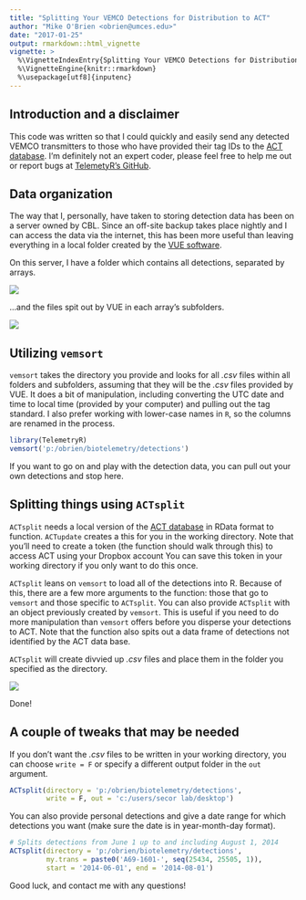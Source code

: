 ```yaml
---
title: "Splitting Your VEMCO Detections for Distribution to ACT"
author: "Mike O'Brien <obrien@umces.edu>"
date: "2017-01-25"
output: rmarkdown::html_vignette
vignette: >
  %\VignetteIndexEntry{Splitting Your VEMCO Detections for Distribution to ACT}
  %\VignetteEngine{knitr::rmarkdown}
  %\usepackage[utf8]{inputenc}
---
```



## Introduction and a disclaimer

This code was written so that I could quickly and easily send any detected VEMCO transmitters to those who have provided their tag IDs to the [ACT database](http://www.theactnetwork.com). I'm definitely not an expert coder, please feel free to help me out or report bugs at [TelemetyR's GitHub](https://github.com/mhpob/TelemetryR).


## Data organization

The way that I, personally, have taken to storing detection data has been on a server owned by CBL. Since an off-site backup takes place nightly and I can access the data via the internet, this has been more useful than leaving everything in a local folder created by the [VUE software](http://vemco.com/products/vue-software/).

On this server, I have a folder which contains all detections, separated by arrays.

![](folders.png)

...and the files spit out by VUE in each array's subfolders.

![](vuefiles.png)


## Utilizing `vemsort`

`vemsort` takes the directory you provide and looks for all *.csv* files within all folders and subfolders, assuming that they will be the *.csv* files provided by VUE. It does a bit of manipulation, including converting the UTC date and time to local time (provided by your computer) and pulling out the tag standard. I also prefer working with lower-case names in `R`, so the columns are renamed in the process.

```r
library(TelemetryR)
vemsort('p:/obrien/biotelemetry/detections')
```

If you want to go on and play with the detection data, you can pull out your own detections and stop here.


## Splitting things using `ACTsplit`

`ACTsplit` needs a local version of the [ACT database](http://www.theactnetwork.com) in RData format to function. `ACTupdate` creates a this for you in the working directory. Note that you'll need to create a token (the function should walk through this) to access ACT using your Dropbox account You can save this token in your working directory if you only want to do this once.

`ACTsplit` leans on `vemsort` to load all of the detections into R. Because of this, there are a few more arguments to the function: those that go to `vemsort` and those specific to `ACTsplit`. You can also provide `ACTsplit` with an object previously created by `vemsort`. This is useful if you need to do more manipulation than `vemsort` offers before you disperse your detections to ACT. Note that the function also spits out a data frame of detections not identified by the ACT data base.

`ACTsplit` will create divvied up *.csv* files and place them in the folder you specified as the directory.

![](final.png)

Done!

## A couple of tweaks that may be needed

If you don't want the *.csv* files to be written in your working directory, you can choose `write = F` or specify a different output folder in the `out` argument.

```r
ACTsplit(directory = 'p:/obrien/biotelemetry/detections',
         write = F, out = 'c:/users/secor lab/desktop')
```

You can also provide personal detections and give a date range for which detections you want (make sure the date is in year-month-day format).

```r
# Splits detections from June 1 up to and including August 1, 2014
ACTsplit(directory = 'p:/obrien/biotelemetry/detections',
         my.trans = paste0('A69-1601-', seq(25434, 25505, 1)),
         start = '2014-06-01', end = '2014-08-01')
```

Good luck, and contact me with any questions!